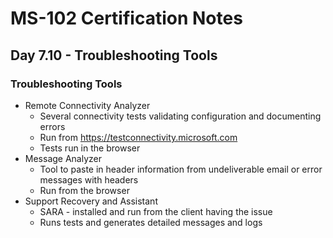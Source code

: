 # MS-102 Certification Notes
## Day 7.10 - Troubleshooting Tools

### Troubleshooting Tools
* Remote Connectivity Analyzer
	* Several connectivity tests validating configuration and documenting errors
	* Run from https://testconnectivity.microsoft.com
	* Tests run in the browser
* Message Analyzer
	* Tool to paste in header information from undeliverable email or error messages with headers
	* Run from the browser
* Support Recovery and Assistant
	* SARA - installed and run from the client having the issue
	* Runs tests and generates detailed messages and logs